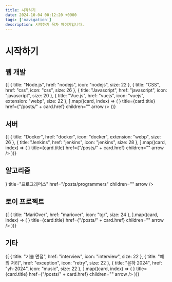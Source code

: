 ```yaml
---
title: 시작하기
date: 2024-10-04 00:12:20 +0900
tags: ['navigation']
description: 시작하기 목차 페이지입니다.
---
```



# 시작하기

## 웹 개발

<Cards>
	{[
		{ title: "Node.js", href: "nodejs", icon: "nodejs", size: 22 },
		{ title: "CSS", href: "css", icon: "css", size: 26 },
		{ title: "Javascript", href: "javascript", icon: "javascript", size: 20 },
		{ title: "Vue.js", href: "vuejs", icon: "vuejs", extension: "webp", size: 22 },
	].map((card, index) => (
		<Cards.Card
			key={index}
			icon={
				<NextraIcon
					name={card.icon}
					width={card.size}
					height={card.size}
					extension={card.extension ?? undefined}
				/>
			}
			title={card.title}
			href={"/posts/" + card.href}
			children=""
			arrow
		/>
	))}
</Cards>

## 서버

<Cards>
	{[
		{ title: "Docker", href: "docker", icon: "docker", extension: "webp", size: 26 },
		{ title: "Jenkins", href: "jenkins", icon: "jenkins", size: 28 },
	].map((card, index) => (
		<Cards.Card
			key={index}
			icon={
				<NextraIcon
					name={card.icon}
					extension={card.extension ?? undefined}
					width={card.size}
					height={card.size}
				/>
			}
			title={card.title}
			href={"/posts/" + card.href}
			children=""
			arrow
		/>
	))}
</Cards>

## 알고리즘

<Cards>
	<Cards.Card
		icon={<NextraIcon name="programmers" width={20} height={20} />}
		title="프로그래머스"
		href="/posts/programmers"
		children=""
		arrow
	/>
</Cards>

## 토이 프로젝트

<Cards>
	{[
		{ title: "MariOver", href: "mariover", icon: "tgr", size: 24 },
	].map((card, index) => (
		<Cards.Card
			key={index}
			icon={<NextraIcon name={card.icon} width={card.size} height={card.size} />}
			title={card.title}
			href={"/posts/" + card.href}
			children=""
			arrow
		/>
	))}
</Cards>

## 기타

<Cards>
	{[
		{ title: "기술 면접", href: "interview", icon: "interview", size: 22 },
		{ title: "예외 처리", href: "exception", icon: "retry", size: 22 },
		{ title: "윤하 2024", href: "yh-2024", icon: "music", size: 22 },
	].map((card, index) => (
		<Cards.Card
			key={index}
			icon={<NextraIcon name={card.icon} width={card.size} height={card.size} />}
			title={card.title}
			href={"/posts/" + card.href}
			children=""
			arrow
		/>
	))}
</Cards>